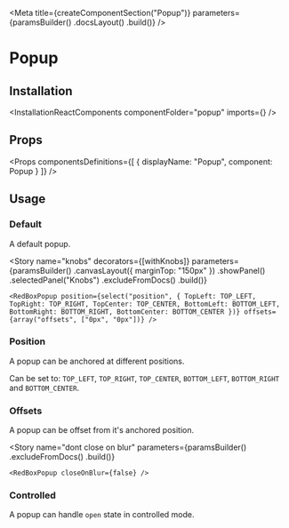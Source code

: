 
<Meta
    title={createComponentSection("Popup")}
    parameters={paramsBuilder()
        .docsLayout(<ReactComponentsLayout sourcePath="/packages/react-components/src/popup/src/popup" />)
        .build()}
/>

# Popup

## Installation

<InstallationReactComponents componentFolder="popup" imports={<Imports />} />

## Props

<Props
    componentsDefinitions={[
        { displayName: "Popup", component: Popup }
    ]}
/>

## Usage

### Default

A default popup.

<Preview>
    <Story name="default">
        <RedBoxPopup />
    </Story>
</Preview>

<Story
    name="knobs"
    decorators={[withKnobs]}
    parameters={paramsBuilder()
        .canvasLayout({ marginTop: "150px" })
        .showPanel()
        .selectedPanel("Knobs")
        .excludeFromDocs()
        .build()}
>
    <RedBoxPopup position={select("position", { TopLeft: TOP_LEFT, TopRight: TOP_RIGHT, TopCenter: TOP_CENTER, BottomLeft: BOTTOM_LEFT, BottomRight: BOTTOM_RIGHT, BottomCenter: BOTTOM_CENTER })} offsets={array("offsets", ["0px", "0px"])} />
</Story>

### Position

A popup can be anchored at different positions.

Can be set to: `TOP_LEFT`, `TOP_RIGHT`, `TOP_CENTER`, `BOTTOM_LEFT`, `BOTTOM_RIGHT` and `BOTTOM_CENTER`.

<Preview>
    <Story name="position">
        <RedBoxPopup position={TOP_LEFT} />
    </Story>
</Preview>

### Offsets

A popup can be offset from it's anchored position.

<Preview>
    <Story name="offsets">
        <RedBoxPopup offsets={["30px", "30px"]} />
    </Story>
</Preview>

<Story
    name="dont close on blur"
    parameters={paramsBuilder()
        .excludeFromDocs()
        .build()}
>
    <RedBoxPopup closeOnBlur={false} />
</Story>

### Controlled

A popup can handle `open` state in controlled mode.

<Preview>
    <Story name="controlled">
        <ControlledRedBox />
    </Story>
</Preview>

